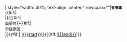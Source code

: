 <includeonly>| style="width: 40%; text-align: center;" rowspan="{{{rows|1}}}"|<small>'''有爭議'''</small><br />'''{{{title}}}'''{{#if:{{{years|}}}|<br />{{{years}}}|}}{{#if:{{{by|}}}|<br /><span style="font-size: 90%;">與</span><span style="font-size: 90%;">{{{by}}}爭位</span>}}{{#if:{{{reason|}}}|<br /><span style="font-size: 90%;">爭議原因：</span><br /><span style="font-size: 90%;">{{{reason}}}</span>}}{{#if:{{{start|}}}|&nbsp;([[{{{start}}}]]}}{{#if:{{{end|}}}|[[{{{end}}}]])}}</includeonly><noinclude>
{{documentation}}
</noinclude>